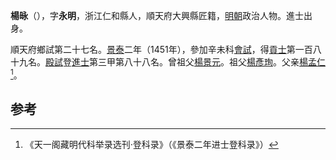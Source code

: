{{Disputed|time=2021-11-28T21:13:00+00:00}}
'''楊昹'''（{{bd|1426年||？}}），字'''永明'''，浙江仁和縣人，順天府大興縣匠籍，[[明朝|明朝]]政治人物。進士出身。

順天府鄉試第二十七名。[[景泰|景泰]]二年（1451年），參加辛未科[[會試|會試]]，得[[貢士|貢士]]第一百八十九名。[[殿試|殿試]]登[[進士|進士]]第三甲第八十八名。曾祖父[[楊景元|楊景元]]。祖父[[楊彥珣|楊彥珣]]。父亲[[楊孟仁|楊孟仁]]<ref>《天一阁藏明代科举录选刊·登科录》（《景泰二年进士登科录》）</ref>。

==参考==
{{reflist}}
{{明朝人物小作品}}
{{景泰二年辛未科殿試金榜}}